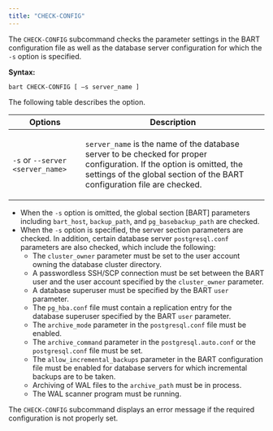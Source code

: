 ```yaml
---
title: "CHECK-CONFIG"
---
```


<div id="check_config" class="registered_link"></div>


The `CHECK-CONFIG` subcommand checks the parameter settings in the BART configuration file as well as the database server configuration for which the `-s` option is specified.

**Syntax:**

`bart CHECK-CONFIG [ –s server_name ]`

The following table describes the option.

<table><thead><tr class="header"><th>Options</th><th>Description</th></tr></thead><tbody><tr class="odd"><td><code>-s</code> or <code>--server &lt;server_name&gt;</code></td><td><p><code>server_name</code> is the name of the database server to be checked for proper configuration. If the option is omitted, the settings of the global section of the BART configuration file are checked.</p></td></tr></tbody></table>

-   When the `-s` option is omitted, the global section \[BART\] parameters including `bart_host`, `backup_path`, and `pg_basebackup_path` are checked.
-   When the `-s` option is specified, the server section parameters are checked. In addition, certain database server `postgresql.conf` parameters are also checked, which include the following:
    -   The `cluster_owner` parameter must be set to the user account owning the database cluster directory.
    -   A passwordless SSH/SCP connection must be set between the BART user and the user account specified by the `cluster_owner` parameter.
    -   A database superuser must be specified by the BART `user` parameter.
    -   The `pg_hba.conf` file must contain a replication entry for the database superuser specified by the BART `user` parameter.
    -   The `archive_mode` parameter in the `postgresql.conf` file must be enabled.
    -   The `archive_command` parameter in the `postgresql.auto.conf` or the `postgresql.conf` file must be set.
    -   The `allow_incremental_backups` parameter in the BART configuration file must be enabled for database servers for which incremental backups are to be taken.
    -   Archiving of WAL files to the `archive_path` must be in process.
    -   The WAL scanner program must be running.

The `CHECK-CONFIG` subcommand displays an error message if the required configuration is not properly set.

